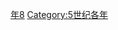 {{Catnav|頁面分類|历史|歷史時代|年|5世纪各年}}

{{catmore}}
{{Commons category|418}}

[[Category:410年代|年8]]
[[Category:5世纪各年|Category:5世纪各年]]
